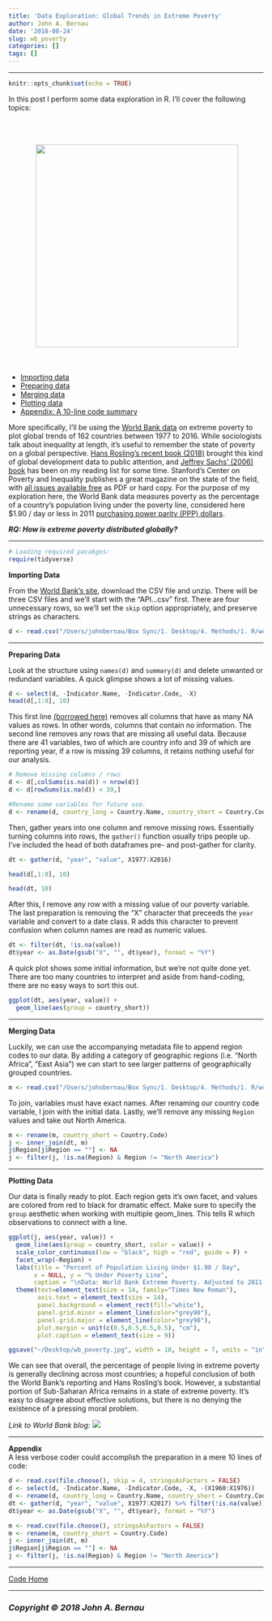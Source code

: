 ```yaml
---
title: 'Data Exploration: Global Trends in Extreme Poverty'
author: John A. Bernau
date: '2018-08-24'
slug: wb_poverty
categories: []
tags: []
---
```


___________________________

```r
knitr::opts_chunk$set(echo = TRUE)
```

<a name="top"></a>
In this post I perform some data exploration in R. I'll cover the following topics:


<img src= "https://upload.wikimedia.org/wikipedia/commons/f/f8/Hobos2.jpg" height="400" align = "right" vspace = "50" hspace = "50" />

- [Importing data](#import)
- [Preparing data](#prep)
- [Merging data](#merge)
- [Plotting data](#plot)
- [Appendix: A 10-line code summary](#appendix)

More specifically, I'll be using the [World Bank data](https://data.worldbank.org/indicator/SI.POV.DDAY?locations=1W&start=1981&end=2013&view=chart) on extreme poverty to plot global trends of 162 countries between 1977 to 2016. While sociologists talk about inequality at length, it's useful to remember the state of poverty on a global perspective. [Hans Rosling's recent book (2018)](https://www.gapminder.org/factfulness-book/) brought this kind of global development data to public attention, and [Jeffrey Sachs' (2006) book](http://jeffsachs.org/books/the-end-of-poverty/) has been on my reading list for some time. Stanford's Center on Poverty and Inequality publishes a great magazine on the state of the field, with [all issues available free](https://inequality.stanford.edu/publications/pathways/all) as PDF or hard copy. For the purpose of my exploration here, the World Bank data measures poverty as the percentage of a country's population living under the poverty line, considered here $1.90 / day or less in 2011 [purchasing power parity (PPP) dollars](https://en.wikipedia.org/wiki/Purchasing_power_parity). 

***RQ: How is extreme poverty distributed globally?***

___

```r
# Loading required pacakges:
require(tidyverse)
```


<a name="import"></a>
**Importing Data**  

From the [World Bank's site](https://data.worldbank.org/indicator/SI.POV.DDAY?locations=1W&start=1981&end=2013&view=chart), download the CSV file and unzip. There will be three CSV files and we'll start with the "API...csv" first. There are four unnecessary rows, so we'll set the `skip` option appropriately, and preserve strings as characters. 

```r
d <- read.csv("/Users/johnbernau/Box Sync/1. Desktop/4. Methods/1. R/worldbankpoverty/API.csv", skip = 4, stringsAsFactors = FALSE)
```

___ 

<a name="prep"></a>
**Preparing Data**  

Look at the structure using `names(d)` and `summary(d)` and delete unwanted or redundant variables. A quick glimpse shows a lot of missing values.
```r
d <- select(d, -Indicator.Name, -Indicator.Code, -X)
head(d[,1:8], 10)
```

This first line [(borrowed here)](https://stackoverflow.com/questions/2643939/remove-columns-from-dataframe-where-all-values-are-na) removes all columns that have as many NA values as rows. In other words, columns that contain no information. The second line removes any rows that are missing all useful data. Because there are 41 variables, two of which are country info and 39 of which are reporting year, if a row is missing 39 columns, it retains nothing useful for our analysis.
```r
# Remove missing columns / rows
d <- d[,colSums(is.na(d)) < nrow(d)]
d <- d[rowSums(is.na(d)) < 39,]

#Rename some variables for future use.
d <- rename(d, country_long = Country.Name, country_short = Country.Code)
```


Then, gather years into one column and remove missing rows. Essentially turning columns into rows, the `gather()` function usually trips people up. I've included the head of both dataframes pre- and post-gather for clarity. 
```r
dt <- gather(d, "year", "value", X1977:X2016)
```

```r
head(d[,1:8], 10)
```

```r
head(dt, 10)
```

After this, I remove any row with a missing value of our poverty variable. The last preparation is removing the "X" character that preceeds the `year` variable and convert to a date class. R adds this character to prevent confusion when column names are read as numeric values.
```r
dt <- filter(dt, !is.na(value))
dt$year <- as.Date(gsub("X", "", dt$year), format = "%Y")
```

A quick plot shows some initial information, but we're not quite done yet. There are too many countries to interpret and aside from hand-coding, there are no easy ways to sort this out. 
```r
ggplot(dt, aes(year, value)) + 
  geom_line(aes(group = country_short))
```

___

<a name="merge"></a>
**Merging Data**  

Luckily, we can use the accompanying metadata file to append region codes to our data. By adding a category of geographic regions (i.e. "North Africa", "East Asia") we can start to see larger patterns of geographically grouped countries. 
```r
m <- read.csv("/Users/johnbernau/Box Sync/1. Desktop/4. Methods/1. R/worldbankpoverty/Metadata.Country.csv", stringsAsFactors = FALSE)
```

To join, variables must have exact names. After renaming our country code variable, I join with the initial data. Lastly, we'll remove any missing `Region` values and take out North America.
```r
m <- rename(m, country_short = Country.Code)
j <- inner_join(dt, m)
j$Region[j$Region == ""] <- NA
j <- filter(j, !is.na(Region) & Region != "North America")
```


___

<a name="plot"></a>
**Plotting Data**  

Our data is finally ready to plot. Each region gets it's own facet, and values are colored from red to black for dramatic effect. Make sure to specify the `group` aesthetic when working with multiple geom_lines. This tells R which observations to connect with a line. 

```r
ggplot(j, aes(year, value)) + 
  geom_line(aes(group = country_short, color = value)) +
  scale_color_continuous(low = "black", high = "red", guide = F) +
  facet_wrap(~Region) +
  labs(title = "Percent of Population Living Under $1.90 / Day",
       x = NULL, y = "% Under Poverty Line",
       caption = "\nData: World Bank Extreme Poverty. Adjusted to 2011 PPP.\nJohn A. Bernau 2018 // www.johnabernau.com") +
  theme(text=element_text(size = 14, family="Times New Roman"),
        axis.text = element_text(size = 14),
        panel.background = element_rect(fill="white"),
        panel.grid.minor = element_line(color="grey90"),
        panel.grid.major = element_line(color="grey90"),
        plot.margin = unit(c(0.5,0.5,0.5,0.5), "cm"),
        plot.caption = element_text(size = 9))
```


```r
ggsave("~/Desktop/wb_poverty.jpg", width = 10, height = 7, units = "in")
```

We can see that overall, the percentage of people living in extreme poverty is generally declining across most countries; a hopeful conclusion of both the World Bank's reporting and Hans Rosling's book. However, a substantial portion of Sub-Saharan Africa remains in a state of extreme poverty. It's easy to disagree about effective solutions, but there is no denying the existence of a pressing moral problem. 

*Link to World Bank blog:* 
[<img src="/code/wb_africa.png"/>](http://blogs.worldbank.org/africacan/)

___

<a name="appendix"></a>
**Appendix**  
A less verbose coder could accomplish the preparation in a mere 10 lines of code: 

```r
d <- read.csv(file.choose(), skip = 4, stringsAsFactors = FALSE)
d <- select(d, -Indicator.Name, -Indicator.Code, -X, -(X1960:X1976))
d <- rename(d, country_long = Country.Name, country_short = Country.Code)
dt <- gather(d, "year", "value", X1977:X2017) %>% filter(!is.na(value))
dt$year <- as.Date(gsub("X", "", dt$year), format = "%Y")

m <- read.csv(file.choose(), stringsAsFactors = FALSE)
m <- rename(m, country_short = Country.Code)
j <- inner_join(dt, m)
j$Region[j$Region == ""] <- NA
j <- filter(j, !is.na(Region) & Region != "North America")
```


___  
[Code Home](/xcode/)  

___

### *Copyright &copy; 2018 John A. Bernau*